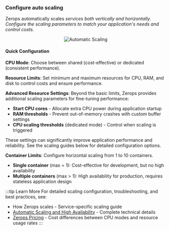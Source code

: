 
### Configure auto scaling

Zerops automatically scales <Var name="serviceDisplay" /> services both vertically and horizontally. Configure the scaling parameters to match your application's needs and control costs.

<p align="center">
  <Image
    lightImage="/img/gui/automatic-scaling.webp"
    darkImage="/img/gui/automatic-scaling.webp"
    alt="Automatic Scaling"
    style={{ width: '95%', height: 'auto' }}
  />
</p>

#### Quick Configuration

**CPU Mode**: Choose between shared (cost-effective) or dedicated (consistent performance).

**Resource Limits**: Set minimum and maximum resources for CPU, RAM, and disk to control costs and ensure performance.

**Advanced Resource Settings**: Beyond the basic limits, Zerops provides additional scaling parameters for fine-tuning performance:

- **Start CPU cores** - Allocate extra CPU power during application startup
- **RAM thresholds** - Prevent out-of-memory crashes with custom buffer settings
- **CPU scaling thresholds** (dedicated mode) - Control when scaling is triggered

These settings can significantly improve application performance and reliability. See the scaling guides below for detailed configuration options.

**Container Limits**: Configure horizontal scaling from 1 to 10 containers.

- **Single container** (max = 1): Cost-effective for development, but no high availability
- **Multiple containers** (max > 1): High availability for production, requires stateless application design

:::tip Learn More
For detailed scaling configuration, troubleshooting, and best practices, see:
- <VarLink name="servicePath" path="/{{VAR}}/how-to/scaling">How Zerops scales <Var name="serviceDisplay" /></VarLink> - Service-specific scaling guide
- [Automatic Scaling and High Availability](/features/scaling-ha) - Complete technical details
- [Zerops Pricing](https://zerops.io/#pricing) - Cost differences between CPU modes and resource usage rates
:::